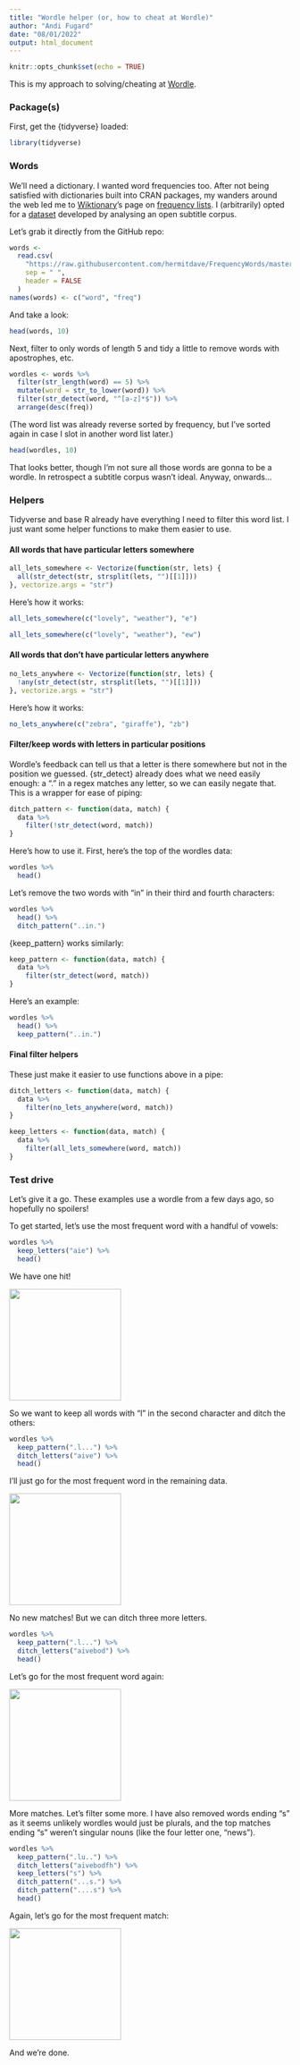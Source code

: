 ```yaml
---
title: "Wordle helper (or, how to cheat at Wordle)"
author: "Andi Fugard"
date: "08/01/2022"
output: html_document
---
```


```r
knitr::opts_chunk$set(echo = TRUE)
```


This is my approach to solving/cheating at [Wordle](https://www.powerlanguage.co.uk/wordle/).


### Package(s)

First, get the {tidyverse} loaded:

```r
library(tidyverse)
```

### Words

We'll need a dictionary. I wanted word frequencies too. After not being satisfied with dictionaries built into CRAN packages, my wanders around the web led me to [Wiktionary](https://en.wiktionary.org/)'s page on [frequency lists](https://en.wiktionary.org/wiki/Wiktionary:Frequency_lists#English). I (arbitrarily) opted for a [dataset](https://github.com/hermitdave/FrequencyWords/) developed by analysing an open subtitle corpus.

Let's grab it directly from the GitHub repo:

```r
words <-
  read.csv(
    "https://raw.githubusercontent.com/hermitdave/FrequencyWords/master/content/2018/en/en_full.txt",
    sep = " ",
    header = FALSE
  )
names(words) <- c("word", "freq")
```

And take a look:

```r
head(words, 10)
```

Next, filter to only words of length 5 and tidy a little to remove words with apostrophes, etc.

```r
wordles <- words %>%
  filter(str_length(word) == 5) %>%
  mutate(word = str_to_lower(word)) %>%
  filter(str_detect(word, "^[a-z]*$")) %>%
  arrange(desc(freq))
```

(The word list was already reverse sorted by frequency, but I've sorted again in case I slot in another word list later.)


```r
head(wordles, 10)
```

That looks better, though I'm not sure all those words are gonna to be a wordle. In retrospect a subtitle corpus wasn't ideal. Anyway, onwards...


### Helpers

Tidyverse and base R already have everything I need to filter this word list. I just want some helper functions to make them easier to use.

#### All words that have particular letters somewhere

```r
all_lets_somewhere <- Vectorize(function(str, lets) {
  all(str_detect(str, strsplit(lets, "")[[1]]))
}, vectorize.args = "str")
```

Here's how it works:

```r
all_lets_somewhere(c("lovely", "weather"), "e")
```

```r
all_lets_somewhere(c("lovely", "weather"), "ew")
```


#### All words that don't have particular letters anywhere

```r
no_lets_anywhere <- Vectorize(function(str, lets) {
  !any(str_detect(str, strsplit(lets, "")[[1]]))
}, vectorize.args = "str")
```

Here's how it works:

```r
no_lets_anywhere(c("zebra", "giraffe"), "zb")
```




#### Filter/keep words with letters in particular positions

Wordle's feedback can tell us that a letter is there somewhere but not in the position we guessed. {str_detect} already does what we need easily enough: a "." in a regex matches any letter, so we can easily negate that. This is a wrapper for ease of piping:

```r
ditch_pattern <- function(data, match) {
  data %>%
    filter(!str_detect(word, match))
}
```

Here's how to use it. First, here's the top of the wordles data:

```r
wordles %>%
  head()
```

Let's remove the two words with "in" in their third and fourth characters:

```r
wordles %>% 
  head() %>%
  ditch_pattern("..in.")
```

{keep_pattern} works similarly:

```r
keep_pattern <- function(data, match) {
  data %>%
    filter(str_detect(word, match))
}
```

Here's an example:

```r
wordles %>% 
  head() %>%
  keep_pattern("..in.")
```

#### Final filter helpers

These just make it easier to use functions above in a pipe:

```r
ditch_letters <- function(data, match) {
  data %>%
    filter(no_lets_anywhere(word, match))
}

keep_letters <- function(data, match) {
  data %>%
    filter(all_lets_somewhere(word, match))
}
```


### Test drive

Let's give it a go. These examples use a wordle from a few days ago, so hopefully no spoilers!

To get started, let's use the most frequent word with a handful of vowels:

```r
wordles %>%
  keep_letters("aie") %>%
  head()
```

We have one hit!


![](wordle_1.png){width=200px}


So we want to keep all words with "l" in the second character and ditch the others:

```r
wordles %>%
  keep_pattern(".l...") %>%
  ditch_letters("aive") %>%
  head()
```

I'll just go for the most frequent word in the remaining data.


![](wordle_2.png){width=200px}

No new matches! But we can ditch three more letters.

```r
wordles %>%
  keep_pattern(".l...") %>%
  ditch_letters("aivebod") %>%
  head()
```

Let's go for the most frequent word again:



![](wordle_3.png){width=200px}

More matches. Let's filter some more. I have also removed words ending "s" as it seems unlikely wordles would just be plurals, and the top matches ending "s" weren't singular nouns (like the four letter one, "news").

```r
wordles %>%
  keep_pattern(".lu..") %>%
  ditch_letters("aivebodfh") %>%
  keep_letters("s") %>%
  ditch_pattern("...s.") %>%
  ditch_pattern("....s") %>%
  head()
```

Again, let's go for the most frequent match:


![](wordle_4.png){width=200px}

And we're done.

